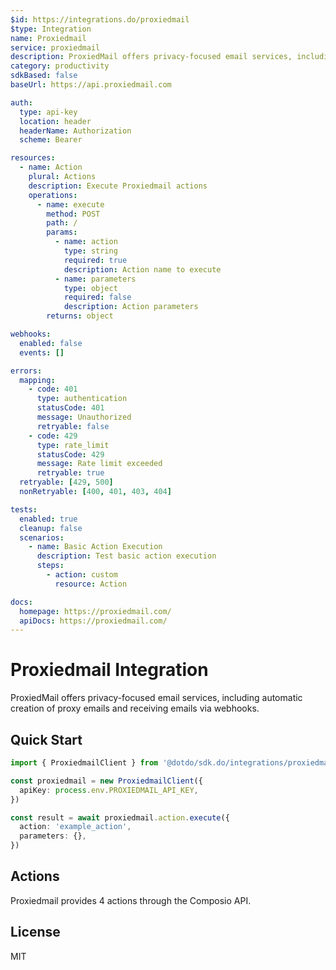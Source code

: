 ```yaml
---
$id: https://integrations.do/proxiedmail
$type: Integration
name: Proxiedmail
service: proxiedmail
description: ProxiedMail offers privacy-focused email services, including automatic creation of proxy emails and receiving emails via webhooks.
category: productivity
sdkBased: false
baseUrl: https://api.proxiedmail.com

auth:
  type: api-key
  location: header
  headerName: Authorization
  scheme: Bearer

resources:
  - name: Action
    plural: Actions
    description: Execute Proxiedmail actions
    operations:
      - name: execute
        method: POST
        path: /
        params:
          - name: action
            type: string
            required: true
            description: Action name to execute
          - name: parameters
            type: object
            required: false
            description: Action parameters
        returns: object

webhooks:
  enabled: false
  events: []

errors:
  mapping:
    - code: 401
      type: authentication
      statusCode: 401
      message: Unauthorized
      retryable: false
    - code: 429
      type: rate_limit
      statusCode: 429
      message: Rate limit exceeded
      retryable: true
  retryable: [429, 500]
  nonRetryable: [400, 401, 403, 404]

tests:
  enabled: true
  cleanup: false
  scenarios:
    - name: Basic Action Execution
      description: Test basic action execution
      steps:
        - action: custom
          resource: Action

docs:
  homepage: https://proxiedmail.com/
  apiDocs: https://proxiedmail.com/
---
```


# Proxiedmail Integration

ProxiedMail offers privacy-focused email services, including automatic creation of proxy emails and receiving emails via webhooks.

## Quick Start

```typescript
import { ProxiedmailClient } from '@dotdo/sdk.do/integrations/proxiedmail'

const proxiedmail = new ProxiedmailClient({
  apiKey: process.env.PROXIEDMAIL_API_KEY,
})

const result = await proxiedmail.action.execute({
  action: 'example_action',
  parameters: {},
})
```

## Actions

Proxiedmail provides 4 actions through the Composio API.

## License

MIT
